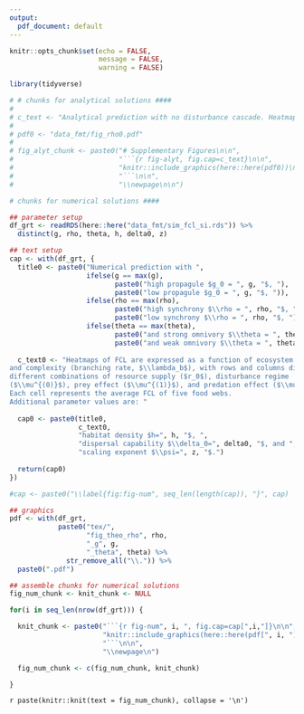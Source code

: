 ```yaml
---
output:
  pdf_document: default
---
```


```r
knitr::opts_chunk$set(echo = FALSE,
                      message = FALSE,
                      warning = FALSE)

library(tidyverse)

# # chunks for analytical solutions ####
# 
# c_text <- "Analytical prediction with no disturbance cascade. Heatmaps of FCL are expressed as a function of ecosystem size (river length, $L$) and complexity (branching rate, $\\lambda_b$), with rows and columns reflecting different disturbance and resource supply regimes. Each cell represents the average FCL of 20 food webs. White dashed lines indicate specific scenarios, explored in Figure 2B and 2C in the maintext. Additional parameter values are provided in Table 1."
# 
# pdf0 <- "data_fmt/fig_rho0.pdf"
# 
# fig_alyt_chunk <- paste0("# Supplementary Figures\n\n",
#                          "```{r fig-alyt, fig.cap=c_text}\n\n",
#                          "knitr::include_graphics(here::here(pdf0))\n\n",
#                          "```\n\n",
#                          "\\newpage\n\n")

# chunks for numerical solutions ####

## parameter setup
df_grt <- readRDS(here::here("data_fmt/sim_fcl_si.rds")) %>%
  distinct(g, rho, theta, h, delta0, z)

## text setup
cap <- with(df_grt, {
  title0 <- paste0("Numerical prediction with ",
                   ifelse(g == max(g),
                          paste0("high propagule $g_0 = ", g, "$, "),
                          paste0("low propagule $g_0 = ", g, "$, ")),
                   ifelse(rho == max(rho),
                          paste0("high synchrony $\\rho = ", rho, "$, "),
                          paste0("low synchrony $\\rho = ", rho, "$, ")),
                   ifelse(theta == max(theta),
                          paste0("and strong omnivory $\\theta = ", theta, "$."),
                          paste0("and weak omnivory $\\theta = ", theta, "$. ")))
  
  c_text0 <- "Heatmaps of FCL are expressed as a function of ecosystem size (river length, $L$)
and complexity (branching rate, $\\lambda_b$), with rows and columns displaying
different combinations of resource supply ($r_0$), disturbance regime
($\\mu^{(0)}$), prey effect ($\\mu^{(1)}$), and predation effect ($\\mu^{(2)}$).
Each cell represents the average FCL of five food webs.
Additional parameter values are: "
  
  cap0 <- paste0(title0,
                 c_text0,
                 "habitat density $h=", h, "$, ",
                 "dispersal capability $\\delta_0=", delta0, "$, and ",
                 "scaling exponent $\\psi=", z, "$.")
  
  return(cap0)
})

#cap <- paste0("\\label{fig:fig-num", seq_len(length(cap)), "}", cap)

## graphics
pdf <- with(df_grt,
            paste0("tex/",
                   "fig_theo_rho", rho,
                   "_g", g,
                   "_theta", theta) %>%
              str_remove_all("\\.")) %>%
  paste0(".pdf")

## assemble chunks for numerical solutions
fig_num_chunk <- knit_chunk <- NULL

for(i in seq_len(nrow(df_grt))) {

  knit_chunk <- paste0("```{r fig-num", i, ", fig.cap=cap[",i,"]}\n\n",
                       "knitr::include_graphics(here::here(pdf[", i, "]))\n\n",
                       "```\n\n",
                       "\\newpage\n")

  fig_num_chunk <- c(fig_num_chunk, knit_chunk)

}

```

`r paste(knitr::knit(text = fig_num_chunk), collapse = '\n')`
